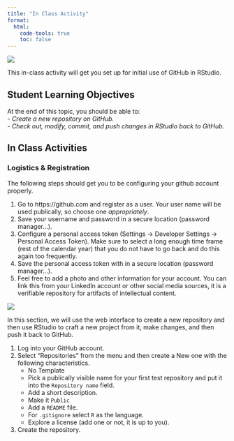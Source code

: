 ```yaml
---
title: "In Class Activity"
format: 
  html:
    code-tools: true
    toc: false
---
```

![](media/Activities.png)

This in-class activity will get you set up for initial use of GitHub in RStudio.

## Student Learning Objectives

At the end of this topic, you should be able to:   
 - *Create a new repository on GitHub.*  
 - *Check out, modify, commit, and push changes in RStudio back to GitHub.*   


## In Class Activities


### Logistics & Registration

The following steps should get you to be configuring your github account properly.

1. Go to https://github.com and register as a user.  Your user name will be used publically, so choose one *appropriately*.  
2. Save your username and password in a secure location (password manager...).
3. Configure a personal access token (Settings -> Developer Settings -> Personal Access Token).  Make sure to select a long enough time frame (rest of the calendar year) that you do not have to go back and do this again too frequently.
4. Save the personal access token with in a secure location (password manager...).
5. Feel free to add a photo and other information for your account.  You can link this from your LinkedIn account or other social media sources, it is a verifiable repository for artifacts of intellectual content.



![](media/CreateRepository.png)

In this section, we will use the web interface to create a new repository and then use RStudio to craft a new project from it, make changes, and then push it back to GitHub.

1. Log into your GitHub account.
2. Select "Repositories" from the menu and then create a New one with the following characteristics.
   - No Template
   - Pick a publically visible name for your first test repository and put it into the `Repository name` field.
   - Add a short description.
   - Make it `Public`
   - Add a `README` file.
   - For `.gitignore` select `R` as the language.
   - Explore a license (add one or not, it is up to you).
3. Create the repository.

